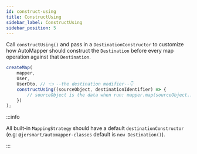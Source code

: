 ```yaml
---
id: construct-using
title: ConstructUsing
sidebar_label: ConstructUsing
sidebar_position: 5
---
```


Call `constructUsing()` and pass in a `DestinationConstructor` to customize how AutoMapper should construct the `Destination` before every map operation against that `Destination`.

```ts
createMap(
    mapper,
    User,
    UserDto, // 👈 --the destination modifier--👇
    constructUsing((sourceObject, destinationIdentifier) => {
        // sourceObject is the data when run: mapper.map(sourceObject...);
    })
);
```

:::info

All built-in `MappingStrategy` should have a default `destinationConstructor` (e.g: `@jersmart/automapper-classes` default is `new Destination()`).

:::
